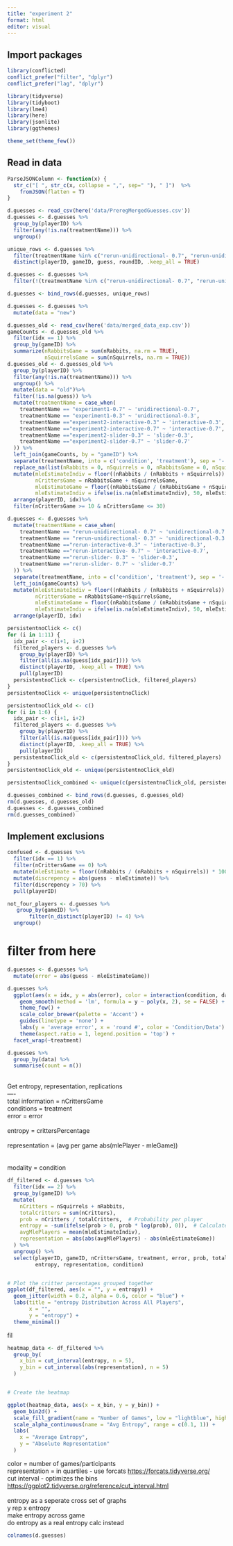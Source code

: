 ```yaml
---
title: "experiment 2"
format: html
editor: visual
---
```


## Import packages

```r
library(conflicted)  
conflict_prefer("filter", "dplyr")
conflict_prefer("lag", "dplyr")

library(tidyverse)
library(tidyboot)
library(lme4)
library(here)
library(jsonlite)
library(ggthemes)

theme_set(theme_few())
```

## Read in data

```r
ParseJSONColumn <- function(x) {
  str_c("[ ", str_c(x, collapse = ",", sep=" "), " ]")  %>% 
    fromJSON(flatten = T) 
}

d.guesses <- read_csv(here('data/PreregMergedGuesses.csv'))
d.guesses <- d.guesses %>%
  group_by(playerID) %>%
  filter(any(!is.na(treatmentName))) %>%
  ungroup()

unique_rows <- d.guesses %>%
  filter(treatmentName %in% c("rerun-unidirectional- 0.7", "rerun-unidirectional- 0.3")) %>%
  distinct(playerID, gameID, guess, roundID, .keep_all = TRUE)

d.guesses <- d.guesses %>%
  filter(!(treatmentName %in% c("rerun-unidirectional- 0.7", "rerun-unidirectional- 0.3")))

d.guesses <- bind_rows(d.guesses, unique_rows)

d.guesses <- d.guesses %>%
  mutate(data = "new")

d.guesses_old <- read_csv(here('data/merged_data_exp.csv'))
gameCounts <- d.guesses_old %>%
  filter(idx == 1) %>%
  group_by(gameID) %>%
  summarize(nRabbitsGame = sum(nRabbits, na.rm = TRUE),
            nSquirrelsGame = sum(nSquirrels, na.rm = TRUE)) 
d.guesses_old <- d.guesses_old %>%
  group_by(playerID) %>%
  filter(any(!is.na(treatmentName))) %>%
  ungroup() %>%
  mutate(data = "old")%>%
  filter(!is.na(guess)) %>%
  mutate(treatmentName = case_when(
    treatmentName == "experiment1-0.7" ~ 'unidirectional-0.7',
    treatmentName == "experiment1-0.3" ~ 'unidirectional-0.3',
    treatmentName =="experiment2-interactive-0.3" ~ 'interactive-0.3',
    treatmentName =="experiment2-interactive-0.7" ~ 'interactive-0.7',
    treatmentName =="experiment2-slider-0.3" ~ 'slider-0.3',
    treatmentName =="experiment2-slider-0.7" ~ 'slider-0.7'
  )) %>%
  left_join(gameCounts, by = "gameID") %>%
  separate(treatmentName, into = c('condition', 'treatment'), sep = '-') %>%
  replace_na(list(nRabbits = 0, nSquirrels = 0, nRabbitsGame = 0, nSquirrelsGame = 0)) %>%
  mutate(mleEstimateIndiv = floor((nRabbits / (nRabbits + nSquirrels)) * 100), 
         nCrittersGame = nRabbitsGame + nSquirrelsGame,
         mleEstimateGame = floor((nRabbitsGame / (nRabbitsGame + nSquirrelsGame)) * 100),
         mleEstimateIndiv = ifelse(is.na(mleEstimateIndiv), 50, mleEstimateIndiv)) %>%
  arrange(playerID, idx)%>%
  filter(nCrittersGame >= 10 & nCrittersGame <= 30)

d.guesses <- d.guesses %>%
  mutate(treatmentName = case_when(
    treatmentName == "rerun-unidirectional- 0.7" ~ 'unidirectional-0.7',
    treatmentName == "rerun-unidirectional- 0.3" ~ 'unidirectional-0.3',
    treatmentName =="rerun-interactive-0.3" ~ 'interactive-0.3',
    treatmentName =="rerun-interactive- 0.7" ~ 'interactive-0.7',
    treatmentName =="rerun-slider- 0.3" ~ 'slider-0.3',
    treatmentName =="rerun-slider- 0.7" ~ 'slider-0.7'
  )) %>%
  separate(treatmentName, into = c('condition', 'treatment'), sep = '-') %>%
  left_join(gameCounts) %>%
  mutate(mleEstimateIndiv = floor((nRabbits / (nRabbits + nSquirrels)) * 100), 
         nCrittersGame = nRabbitsGame+nSquirrelsGame,
         mleEstimateGame = floor((nRabbitsGame / (nRabbitsGame + nSquirrelsGame)) * 100),
         mleEstimateIndiv = ifelse(is.na(mleEstimateIndiv), 50, mleEstimateIndiv))  %>%
  arrange(playerID, idx)

persistentnoClick <- c()  
for (i in 1:11) {
  idx_pair <- c(i+1, i+2)
  filtered_players <- d.guesses %>%
    group_by(playerID) %>%
    filter(all(is.na(guess[idx_pair]))) %>%
    distinct(playerID, .keep_all = TRUE) %>%
    pull(playerID)
  persistentnoClick <- c(persistentnoClick, filtered_players)
}
persistentnoClick <- unique(persistentnoClick)

persistentnoClick_old <- c()  
for (i in 1:6) {
  idx_pair <- c(i+1, i+2)
  filtered_players <- d.guesses %>%
    group_by(playerID) %>%
    filter(all(is.na(guess[idx_pair]))) %>%
    distinct(playerID, .keep_all = TRUE) %>%
    pull(playerID)
  persistentnoClick_old <- c(persistentnoClick_old, filtered_players)
}
persistentnoClick_old <- unique(persistentnoClick_old)

persistentnoClick_combined <- unique(c(persistentnoClick_old, persistentnoClick))

d.guesses_combined <- bind_rows(d.guesses, d.guesses_old)
rm(d.guesses, d.guesses_old)
d.guesses <- d.guesses_combined
rm(d.guesses_combined)
```

## Implement exclusions

```r
confused <- d.guesses %>%
  filter(idx == 1) %>%
  filter(nCrittersGame == 0) %>%
  mutate(mleEstimate = floor((nRabbits / (nRabbits + nSquirrels)) * 100)) %>%
  mutate(discrepency = abs(guess - mleEstimate)) %>% 
  filter(discrepency > 70) %>% 
  pull(playerID)

not_four_players <- d.guesses %>%
   group_by(gameID) %>%
       filter(n_distinct(playerID) != 4) %>%
  ungroup()


```

# filter from here

```r
d.guesses <- d.guesses %>%
  mutate(error = abs(guess - mleEstimateGame))
```

```r
d.guesses %>%
  ggplot(aes(x = idx, y = abs(error), color = interaction(condition, data), linetype = condition == 'interactive')) +
    geom_smooth(method = 'lm', formula = y ~ poly(x, 2), se = FALSE) +
    theme_few() +
    scale_color_brewer(palette = 'Accent') +
    guides(linetype = 'none') +
    labs(y = 'average error', x = 'round #', color = 'Condition/Data') +
    theme(aspect.ratio = 1, legend.position = 'top') +
  facet_wrap(~treatment)

d.guesses %>%
  group_by(data) %>%
  summarise(count = n())

```

\
Get entropy, representation, replications\
—-\
total information = nCrittersGame\
conditions = treatment\
error = error\
\
entropy = crittersPercentage\
\
representation = (avg per game abs(mlePlayer - mleGame))\
\
\
modality = condition

```r
df_filtered <- d.guesses %>%
  filter(idx == 2) %>%
  group_by(gameID) %>%
  mutate(
    nCritters = nSquirrels + nRabbits,
    totalCritters = sum(nCritters),
    prob = nCritters / totalCritters,  # Probability per player
    entropy = -sum(ifelse(prob > 0, prob * log(prob), 0)),  # Calculate entropy across group
    avgMlePlayers = mean(mleEstimateIndiv),
    representation = abs(abs(avgMlePlayers) - abs(mleEstimateGame))
  ) %>%
  ungroup() %>%
  select(playerID, gameID, nCrittersGame, treatment, error, prob, totalCritters,
         entropy, representation, condition)


# Plot the critter percentages grouped together
ggplot(df_filtered, aes(x = "", y = entropy)) +
  geom_jitter(width = 0.2, alpha = 0.6, color = "blue") +
  labs(title = "entropy Distribution Across All Players",
       x = "",
       y = "entropy") +
  theme_minimal()

```

fil

```r
heatmap_data <- df_filtered %>%
  group_by(
    x_bin = cut_interval(entropy, n = 5),
    y_bin = cut_interval(abs(representation), n = 5)
  )


# Create the heatmap

ggplot(heatmap_data, aes(x = x_bin, y = y_bin)) +
  geom_bin2d() +
  scale_fill_gradient(name = "Number of Games", low = "lightblue", high = "darkblue") +
  scale_alpha_continuous(name = "Avg Entropy", range = c(0.1, 1)) +
  labs(
    x = "Average Entropy",
    y = "Absolute Representation"
  ) 

```

color = number of games/participants\
representation = in quartiles - use forcats <https://forcats.tidyverse.org/>\
cut interval - optimizes the bins <https://ggplot2.tidyverse.org/reference/cut_interval.html>\
\
entropy as a seperate cross set of graphs\
y rep x entropy\
make entropy across game\
do entropy as a real entropy calc instead

```r
colnames(d.guesses)

```
